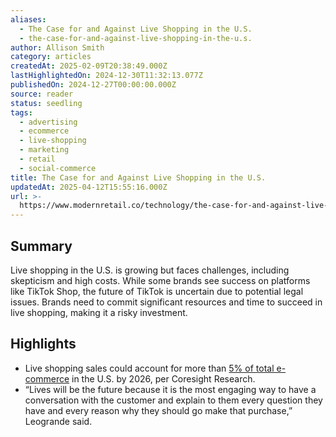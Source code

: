 ```yaml
---
aliases:
  - The Case for and Against Live Shopping in the U.S.
  - the-case-for-and-against-live-shopping-in-the-u.s.
author: Allison Smith
category: articles
createdAt: 2025-02-09T20:38:49.000Z
lastHighlightedOn: 2024-12-30T11:32:13.077Z
publishedOn: 2024-12-27T00:00:00.000Z
source: reader
status: seedling
tags:
  - advertising
  - ecommerce
  - live-shopping
  - marketing
  - retail
  - social-commerce
title: The Case for and Against Live Shopping in the U.S.
updatedAt: 2025-04-12T15:55:16.000Z
url: >-
  https://www.modernretail.co/technology/the-case-for-and-against-live-shopping-in-the-u-s/?utm_campaign=mrdis&utm_medium=email&utm_source=mrdaily&utm_content=122724
---
```

## Summary

Live shopping in the U.S. is growing but faces challenges, including skepticism and high costs. While some brands see success on platforms like TikTok Shop, the future of TikTok is uncertain due to potential legal issues. Brands need to commit significant resources and time to succeed in live shopping, making it a risky investment.

## Highlights

- Live shopping sales could account for more than [5% of total e-commerce](https://www.emarketer.com/content/what-brands-need-know-about-livestream-ecommerce) in the U.S. by 2026, per Coresight Research.
- “Lives will be the future because it is the most engaging way to have a conversation with the customer and explain to them every question they have and every reason why they should go make that purchase,” Leogrande said.
